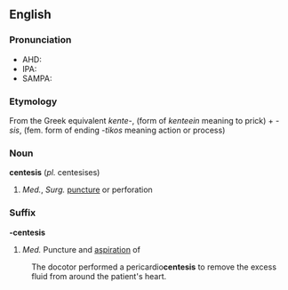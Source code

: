 ==English==
===Pronunciation===
*AHD:
*IPA:
*SAMPA:

===Etymology===
From the Greek equivalent ''kente-'', (form of ''kenteein'' meaning to prick) + ''-sis'', (fem. form of ending ''-tikos'' meaning action or process)

===Noun===
'''centesis''' (''pl.'' centesises)
# ''Med.'', ''Surg.'' [[puncture]] or perforation

===Suffix===
'''-centesis'''
# ''Med.'' Puncture and [[aspiration]] of
:The docotor performed a pericardio'''centesis''' to remove the excess fluid from around the patient's heart.